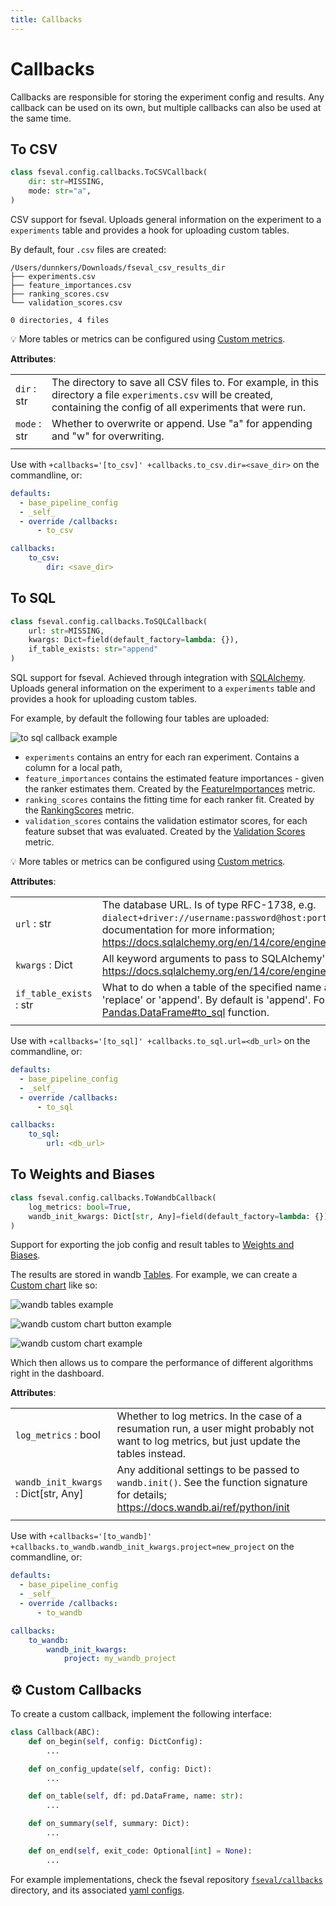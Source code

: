 ```yaml
---
title: Callbacks
---
```



# Callbacks
Callbacks are responsible for storing the experiment config and results. Any callback can be used on its own, but multiple callbacks can also be used at the same time.

## To CSV


```python
class fseval.config.callbacks.ToCSVCallback(
    dir: str=MISSING,
    mode: str="a",
)
```


CSV support for fseval. Uploads general information on the experiment to a `experiments` table and provides a hook for uploading custom tables.

By default, four `.csv` files are created:

```commandline title="$ tree ~/Downloads/fseval_csv_results_dir"
/Users/dunnkers/Downloads/fseval_csv_results_dir
├── experiments.csv
├── feature_importances.csv
├── ranking_scores.csv
└── validation_scores.csv

0 directories, 4 files
```

💡 More tables or metrics can be configured using [Custom metrics](../metrics/#%EF%B8%8F-custom-metrics).

**Attributes**:

| | |
|---|---|
| `dir` : str | The directory to save all CSV files to. For example, in this directory a file `experiments.csv` will be created, containing the config of all experiments that were run. |
| `mode` : str | Whether to overwrite or append. Use "a" for appending and "w" for overwriting. |
| | |

Use with `+callbacks='[to_csv]' +callbacks.to_csv.dir=<save_dir>` on the commandline, or:

```yaml {4-5,7-9}
defaults:
  - base_pipeline_config
  - _self_
  - override /callbacks:
      - to_csv

callbacks:
    to_csv:
        dir: <save_dir>
```

## To SQL


```python
class fseval.config.callbacks.ToSQLCallback(
    url: str=MISSING,
    kwargs: Dict=field(default_factory=lambda: {}),
    if_table_exists: str="append"
)
```

SQL support for fseval. Achieved through integration with [SQLAlchemy](https://www.sqlalchemy.org/). Uploads general information on the experiment to a `experiments` table and provides a hook for uploading custom tables.

For example, by default the following four tables are uploaded:

![to sql callback example](/img/callbacks/to_sql.png)

- `experiments` contains an entry for each ran experiment. Contains a column for a local path,
- `feature_importances` contains the estimated feature importances - given the ranker estimates them. Created by the [FeatureImportances](../metrics/#featureimportances) metric.
- `ranking_scores` contains the fitting time for each ranker fit. Created by the [RankingScores](../metrics/#rankingscores) metric.
- `validation_scores` contains the validation estimator scores, for each feature subset that was evaluated. Created by the [Validation Scores](../metrics/#validationscores) metric.

💡 More tables or metrics can be configured using [Custom metrics](../metrics/#%EF%B8%8F-custom-metrics).

**Attributes**:

| | |
|---|---|
| `url` : str | The database URL. Is of type RFC-1738, e.g. `dialect+driver://username:password@host:port/database` See the SQLAlchemy documentation for more information; https://docs.sqlalchemy.org/en/14/core/engines.html#database-urls |
| `kwargs` : Dict | All keyword arguments to pass to SQLAlchemy's [`create_engine`](https://docs.sqlalchemy.org/en/14/core/engines.html#sqlalchemy.create_engine) function. @see; https://docs.sqlalchemy.org/en/14/core/engines.html#sqlalchemy.create_engine. |
| `if_table_exists` : str | What to do when a table of the specified name already exists. Can be 'fail', 'replace' or 'append'. By default is 'append'. For more info, see the [Pandas.DataFrame#to_sql](https://pandas.pydata.org/docs/reference/api/pandas.DataFrame.to_sql.html) function. |
| | |


Use with `+callbacks='[to_sql]' +callbacks.to_sql.url=<db_url>` on the commandline, or:

```yaml {4-5,7-9}
defaults:
  - base_pipeline_config
  - _self_
  - override /callbacks:
      - to_sql

callbacks:
    to_sql:
        url: <db_url>
```


## To Weights and Biases

```python
class fseval.config.callbacks.ToWandbCallback(
    log_metrics: bool=True,
    wandb_init_kwargs: Dict[str, Any]=field(default_factory=lambda: {}),
)
```

Support for exporting the job config and result tables to [Weights and Biases](https://wandb.ai/).

The results are stored in wandb [Tables](https://docs.wandb.ai/guides/data-vis/log-tables). For example, we can create a [Custom chart](https://docs.wandb.ai/ref/app/features/custom-charts) like so:


<div className="row">
<div className="col col--8">

![wandb tables example](/img/callbacks/wandb-tables-example.png)

</div>
<div className="col col--4">

![wandb custom chart button example](/img/callbacks/wandb-custom-chart-button.png)

</div>
</div>

![wandb custom chart example](/img/callbacks/wandb-custom-chart.png)

Which then allows us to compare the performance of different algorithms right in the dashboard.

**Attributes**:

| | |
|---|---|
| `log_metrics` : bool | Whether to log metrics. In the case of a resumation run, a user might probably not want to log metrics, but just update the tables instead. |
| `wandb_init_kwargs` : Dict[str, Any] | Any additional settings to be passed to `wandb.init()`. See the function signature for details; https://docs.wandb.ai/ref/python/init |
| | |

Use with `+callbacks='[to_wandb]' +callbacks.to_wandb.wandb_init_kwargs.project=new_project` on the commandline, or:

```yaml {4-5,7-10}
defaults:
  - base_pipeline_config
  - _self_
  - override /callbacks:
      - to_wandb

callbacks:
    to_wandb:
        wandb_init_kwargs:
            project: my_wandb_project
```

## ⚙️ Custom Callbacks

To create a custom callback, implement the following interface:

```python
class Callback(ABC):
    def on_begin(self, config: DictConfig):
        ...

    def on_config_update(self, config: Dict):
        ...

    def on_table(self, df: pd.DataFrame, name: str):
        ...

    def on_summary(self, summary: Dict):
        ...

    def on_end(self, exit_code: Optional[int] = None):
        ...
```

For example implementations, check the fseval repository [`fseval/callbacks`](https://github.com/dunnkers/fseval/tree/master/fseval/callbacks) directory, and its associated [yaml configs](https://github.com/dunnkers/fseval/tree/master/fseval/conf/callbacks).

